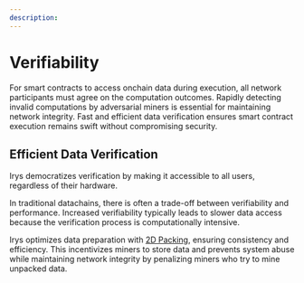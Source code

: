 ```yaml
---
description:
---
```



# Verifiability

<div className="w-full flex justify-center">
	<div className="w-1/2">
		<SimpleRiveViewer
			src="/diagrams/architecture/irys-docs-verifiability.riv"
			width={1920}
			height={1080}
			stateMachine="Verifiability"
		/>
	</div>
</div>

For smart contracts to access onchain data during execution, all network participants must agree on the computation outcomes. Rapidly detecting invalid computations by adversarial miners is essential for maintaining network integrity. Fast and efficient data verification ensures smart contract execution remains swift without compromising security.

## Efficient Data Verification

Irys democratizes verification by making it accessible to all users, regardless of their hardware.

In traditional datachains, there is often a trade-off between verifiability and performance. Increased verifiability typically leads to slower data access because the verification process is computationally intensive.

Irys optimizes data preparation with [2D Packing](/protocol/2d-packing), ensuring consistency and efficiency. This incentivizes miners to store data and prevents system abuse while maintaining network integrity by penalizing miners who try to mine unpacked data.

